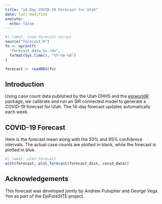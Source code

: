 ```yaml
---
title: "14-Day COVID-19 Forecast for Utah"
date: last-modified
execute:
  echo: false
---
```


```r
#| label: load-forecast-script
source("forecast.R")
fn <- sprintf(
  "forecast_data_%s.rds",
  format(Sys.time(), "%Y-%m-%d")
)

forecast <- readRDS(fn)
```

## Introduction

Using case count data published by the Utah DHHS and the [epiworldR](https://github.com/UofUEpiBio/epiworldR) package, we calibrate and run an SIR connected model to generate a COVID-19 forecast for Utah.
The 14-day forecast updates automatically each week.

## COVID-19 Forecast
Here is the forecast mean along with the 50% and 95% confidence intervals.
The actual case counts are plotted in black, while the forecast is plotted in blue.

```r
#| label: plot-forecast
with(forecast, plot_forecast(forecast_dist, covid_data))
```

## Acknowledgements
This forecast was developed jointly by Andrew Pulsipher and George Vega Yon as part of the EpiForeSITE project.
